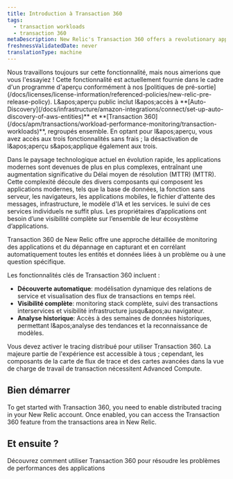 ```yaml
---
title: Introduction à Transaction 360
tags:
  - transaction workloads
  - transaction 360
metaDescription: New Relic's Transaction 360 offers a revolutionary approach to application monitoring and troubleshooting by automatically capturing and correlating all entities and data related to a specific problem or question.
freshnessValidatedDate: never
translationType: machine
---
```


<Callout title="Aperçu">
  Nous travaillons toujours sur cette fonctionnalité, mais nous aimerions que vous l&apos;essayiez ! Cette fonctionnalité est actuellement fournie dans le cadre d&apos;un programme d&apos;aperçu conformément à nos [politiques de pré-sortie](/docs/licenses/license-information/referenced-policies/new-relic-pre-release-policy). L&amp;apos;aperçu public inclut l&amp;apos;accès à <DNT>**[Auto-Discovery](/docs/infrastructure/amazon-integrations/connect/set-up-auto-discovery-of-aws-entities)**</DNT> et <DNT>**[Transaction 360](/docs/apm/transactions/workload-performance-monitoring/transaction-workloads)**</DNT>, regroupés ensemble. En optant pour l&amp;apos;aperçu, vous avez accès aux trois fonctionnalités sans frais ; la désactivation de l&amp;apos;aperçu s&amp;apos;applique également aux trois.
</Callout>

Dans le paysage technologique actuel en évolution rapide, les applications modernes sont devenues de plus en plus complexes, entraînant une augmentation significative du Délai moyen de résolution (MTTR) (MTTR). Cette complexité découle des divers composants qui composent les applications modernes, tels que la base de données, la fonction sans serveur, les navigateurs, les applications mobiles, le fichier d&apos;attente des messages, infrastructure, le modèle d&apos;IA et les services. le suivi de ces services individuels ne suffit plus. Les propriétaires d’applications ont besoin d’une visibilité complète sur l’ensemble de leur écosystème d’applications.

Transaction 360 de New Relic offre une approche détaillée de monitoring des applications et du dépannage en capturant et en corrélant automatiquement toutes les entités et données liées à un problème ou à une question spécifique.

Les fonctionnalités clés de Transaction 360 incluent :

* **Découverte automatique**: modélisation dynamique des relations de service et visualisation des flux de transactions en temps réel.
* **Visibilité complète**: monitoring stack complète, suivi des transactions interservices et visibilité infrastructure jusqu&amp;apos;au navigateur.
* **Analyse historique**: Accès à des semaines de données historiques, permettant l&amp;apos;analyse des tendances et la reconnaissance de modèles.

<Callout variant="important">
  Vous devez activer le tracing distribué pour utiliser Transaction 360. La majeure partie de l&apos;expérience est accessible à tous ; cependant, les composants de la carte de flux de trace et des cartes avancées dans la vue de charge de travail de transaction nécessitent Advanced Compute.
</Callout>

## Bien démarrer

To get started with Transaction 360, you need to enable distributed tracing in your New Relic account. Once enabled, you can access the Transaction 360 feature from the transactions area in New Relic.

## Et ensuite ?

<DocTiles>
  <DocTile title="Transaction 360 UI" path="/docs/apm/transactions/workload-performance-monitoring/transaction-workloads">Découvrez comment utiliser Transaction 360 pour résoudre les problèmes de performances des applications</DocTile>
</DocTiles>